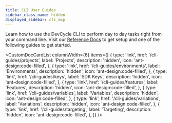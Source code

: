 ```yaml
---
title: CLI User Guides
sidebar_class_name: hidden
displayed_sidebar: cli_mcp
---
```



Learn how to use the DevCycle CLI to perform day to day tasks right from your command line. Visit our [Reference Docs](/cli/cli-reference) to get setup and one of the following guides to get started.

<CustomDocCardList
  columnWidth={6}
  items={[
    {
      type: 'link',
      href: '/cli-guides/projects',
      label: 'Projects',
      description: 'hidden',
      icon: 'ant-design:code-filled',
    },
    {
      type: 'link',
      href: '/cli-guides/environments',
      label: 'Environments',
      description: 'hidden',
      icon: 'ant-design:code-filled',
    },
    {
      type: 'link',
      href: '/cli-guides/keys',
      label: 'SDK Keys',
      description: 'hidden',
      icon: 'ant-design:code-filled',
    },
    {
      type: 'link',
      href: '/cli-guides/features',
      label: 'Features',
      description: 'hidden',
      icon: 'ant-design:code-filled',
    },
    {
      type: 'link',
      href: '/cli-guides/variables',
      label: 'Variables',
      description: 'hidden',
      icon: 'ant-design:code-filled',
    },
    {
      type: 'link',
      href: '/cli-guides/variations',
      label: 'Variations',
      description: 'hidden',
      icon: 'ant-design:code-filled',
    },
    {
      type: 'link',
      href: '/cli-guides/targeting',
      label: 'Targeting',
      description: 'hidden',
      icon: 'ant-design:code-filled',
    },
  ]}
/>
